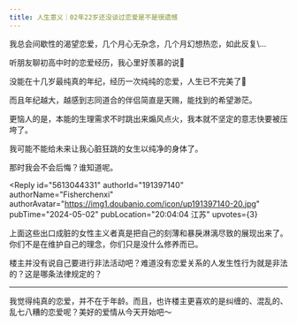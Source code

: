```yaml
---
title: 人生意义｜02年22岁还没谈过恋爱是不是很遗憾
---
```



<Forum groupName="00后人生研究室" groupUrl="https://www.douban.com/group/739053/" archivedAt="2025-05-16T14:19:28.384Z">
  <Post
    id="305279551"
    title="人生意义｜02年22岁还没谈过恋爱是不是很遗憾"
    url="https://www.douban.com/group/topic/305279551/?_spm_id=MTczMzg5MDMy"
    pubTime="2024-05-04"
    highlightUserId="191397140"
  >
我总会间歇性的渴望恋爱，几个月心无杂念，几个月幻想热恋，如此反复\...

听朋友聊初高中时的恋爱经历，我心里好羡慕的说🥺

没能在十几岁最纯真的年纪，经历一次纯纯的恋爱，人生已不完美了🙉

而且年纪越大，越感到志同道合的伴侣简直是天赐，能找到的希望渺茫。

更恼人的是，本能的生理需求不时跳出来煽风点火，我本就不坚定的意志快要被压垮了。

我可能不能给未来让我心脏狂跳的女生以纯净的身体了。

那时我会不会后悔？谁知道呢。

<Reply
  id="5613044331"
  authorId="191397140"
  authorName="Fisherchenxi"
  authorAvatar="https://img1.doubanio.com/icon/up191397140-20.jpg"
  pubTime="2024-05-02"
  pubLocation="20:04:04 江苏"
  upvotes={3}
>
上面这些出口成脏的女性主义者真是把自己的刻薄和暴戾淋漓尽致的展现出来了。你们不是在维护自己的理念，你们只是没什么修养而已。

楼主并没有说自己要进行非法活动吧？难道没有恋爱关系的人发生性行为就是非法的？这是哪条法律规定的？

------------------------------------------------------------------------

我觉得纯真的恋爱，并不在于年龄。而且，也许楼主更喜欢的是纠缠的、混乱的、乱七八糟的恋爱呢？美好的爱情从今天开始吧～
</Reply>
  </Post>
</Forum>
